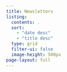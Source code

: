 ```yaml
---
title: Newsletters
listing:
  contents: .
  sort:
    - "date desc"
    - "title desc"
  type: grid
  filter-ui: false
  image-height: 500px
page-layout: full
---
```

